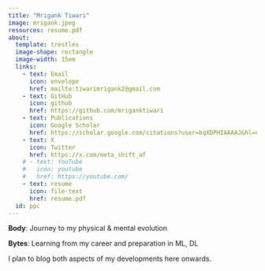 ```yaml
---
title: "Mrigank Tiwari"
image: mrigank.jpeg
resources: resume.pdf
about:
  template: trestles
  image-shape: rectangle
  image-width: 15em
  links:
    - text: Email
      icon: envelope
      href: mailto:tiwarimrigank2@gmail.com
    - text: GitHub
      icon: github
      href: https://github.com/mriganktiwari
    - text: Publications
      icon: Google Scholar
      href: https://scholar.google.com/citations?user=bqXDPHIAAAAJ&hl=en
    - text: X
      icon: Twitter
      href: https://x.com/meta_shift_af
    # - text: YouTube
    #   icon: youtube
    #   href: https://youtube.com/
    - text: resume
      icon: file-text
      href: resume.pdf
  id: ppc
---
```


:::{#ppc}
**Body**: Journey to my physical & mental evolution

**Bytes**: Learning from my career and preparation in ML, DL

I plan to blog both aspects of my developments here onwards.
:::